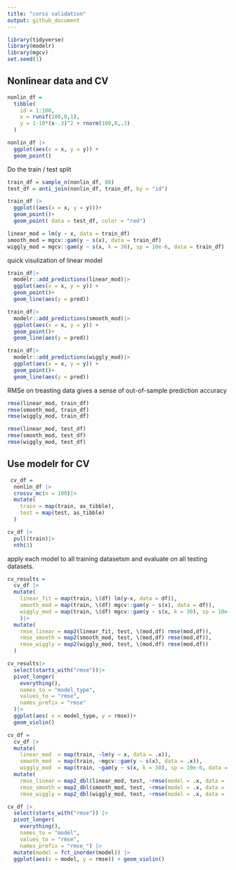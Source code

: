 ```yaml
---
title: "corss validation"
output: github_document
---
```




```r
library(tidyverse)
library(modelr)
library(mgcv)
set.seed(1)
```

## Nonlinear data and CV

```r
nonlin_df = 
  tibble(
    id = 1:100,
    x = runif(100,0,1),
    y = 1-10*(x-.3)^2 + rnorm(100,0,.3)
  )

nonlin_df |>
  ggplot(aes(x = x, y = y)) + 
  geom_point()
```

Do the train / test split


```r
train_df = sample_n(nonlin_df, 80)
test_df = anti_join(nonlin_df, train_df, by = "id")
```

```r
train_df |>
  ggplot((aes(x = x, y = y)))+
  geom_point()+
  geom_point( data = test_df, color = "red")
```
```r
linear_mod = lm(y ~ x, data = train_df)
smooth_mod = mgcv::gam(y ~ s(x), data = train_df)
wiggly_mod = mgcv::gam(y ~ s(x, k = 30), sp = 10e-6, data = train_df)
```

quick visulization of linear model

```r

train_df|>
  modelr::add_predictions(linear_mod)|>
  ggplot(aes(x = x, y = y)) +
  geom_point()+
  geom_line(aes(y = pred))

train_df|>
  modelr::add_predictions(smooth_mod)|>
  ggplot(aes(x = x, y = y)) +
  geom_point()+
  geom_line(aes(y = pred))

train_df|>
  modelr::add_predictions(wiggly_mod)|>
  ggplot(aes(x = x, y = y)) +
  geom_point()+
  geom_line(aes(y = pred))
```
RMSe on treasting data gives a sense of out-of-sample prediction accuracy
```r
rmse(linear_mod, train_df)
rmse(smooth_mod, train_df)
rmse(wiggly_mod, train_df)

rmse(linear_mod, test_df)
rmse(smooth_mod, test_df)
rmse(wiggly_mod, test_df)
```
## Use modelr for CV

```r
 cv_df = 
  nonlin_df |>
  crossv_mc(n = 100)|>
  mutate(
    train = map(train, as_tibble),
    test = map(test, as_tibble)
  )
```

```r
cv_df |>
  pull(train)|>
  nth(3)
```

apply each model to all training datasetsm and evaluate on all testing datasets.

```r
cv_results = 
  cv_df |>
  mutate(
    linear_fit = map(train, \(df) lm(y~x, data = df)),
    smooth_mod = map(train, \(df) mgcv::gam(y ~ s(x), data = df)),
    wiggly_mod = map(train, \(df) mgcv::gam(y ~ s(x, k = 30), sp = 10e-6, data = df))
    )|>
  mutate(
    rmse_linear = map2(linear_fit, test, \(mod,df) rmse(mod,df)),
    rmse_smooth = map2(smooth_mod, test, \(mod,df) rmse(mod,df)),
    rmse_wiggly = map2(wiggly_mod, test, \(mod,df) rmse(mod,df))
  )
```

```r
cv_results|>
  select(starts_with("rmse"))|>
  pivot_longer(
    everything(),
    names_to = "model_type",
    values_to = "rmse",
    names_prefix = "rmse"
  )|>
  ggplot(aes( x = model_type, y = rmse))+
  geom_violin()
```


```r
cv_df = 
  cv_df |> 
  mutate(
    linear_mod  = map(train, ~lm(y ~ x, data = .x)),
    smooth_mod  = map(train, ~mgcv::gam(y ~ s(x), data = .x)),
    wiggly_mod  = map(train, ~gam(y ~ s(x, k = 30), sp = 10e-6, data = .x))) |> 
  mutate(
    rmse_linear = map2_dbl(linear_mod, test, ~rmse(model = .x, data = .y)),
    rmse_smooth = map2_dbl(smooth_mod, test, ~rmse(model = .x, data = .y)),
    rmse_wiggly = map2_dbl(wiggly_mod, test, ~rmse(model = .x, data = .y)))
```

```r
cv_df |> 
  select(starts_with("rmse")) |> 
  pivot_longer(
    everything(),
    names_to = "model", 
    values_to = "rmse",
    names_prefix = "rmse_") |> 
  mutate(model = fct_inorder(model)) |> 
  ggplot(aes(x = model, y = rmse)) + geom_violin()
```

